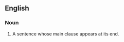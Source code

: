 ==English==

===Noun===
{{en-noun|sg=[[periodic]] [[sentence]]}}

# A sentence whose main clause appears at its end.
{{examples-right|sense=periodic sentences|width-75%|examples='''''Periodic sentence''''': By bring the main point toward the end, close to following sentences that build on it, the periodic sentence can convey complex ideas.<br>'''''Non-periodic sentence''''': The non-periodic sentence, though starting strongly, can lose the reader by introducing important but subordinate points at the end.}}